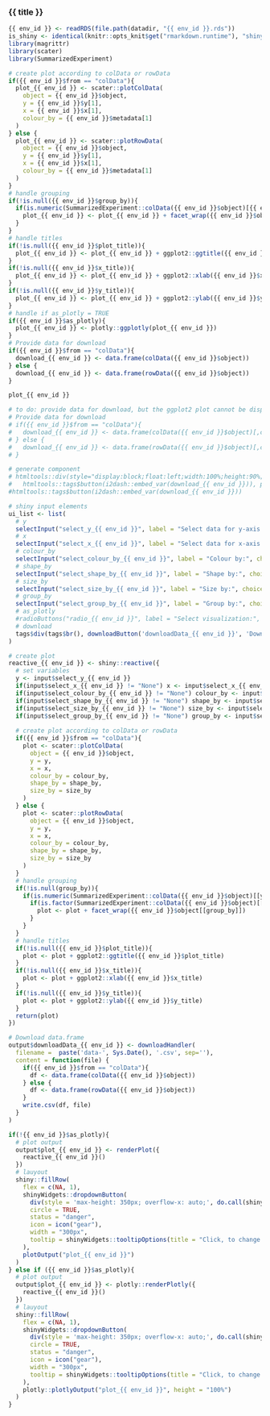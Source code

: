 
### {{ title }}

<!-- Component created on {{ date }} -->

```r
{{ env_id }} <- readRDS(file.path(datadir, "{{ env_id }}.rds"))
is_shiny <- identical(knitr::opts_knit$get("rmarkdown.runtime"), "shiny")
library(magrittr)
library(scater)
library(SummarizedExperiment)
```

```r
# create plot according to colData or rowData
if({{ env_id }}$from == "colData"){
  plot_{{ env_id }} <- scater::plotColData(
    object = {{ env_id }}$object,
    y = {{ env_id }}$y[1],
    x = {{ env_id }}$x[1],
    colour_by = {{ env_id }}$metadata[1]
  )
} else {
  plot_{{ env_id }} <- scater::plotRowData(
    object = {{ env_id }}$object,
    y = {{ env_id }}$y[1],
    x = {{ env_id }}$x[1],
    colour_by = {{ env_id }}$metadata[1]
  )
}
# handle grouping
if(!is.null({{ env_id }}$group_by)){
  if(is.numeric(SummarizedExperiment::colData({{ env_id }}$object)[{{ env_id }}$y][[3]]) | is.numeric(SummarizedExperiment::colData({{ env_id }}$object)[{{ env_id }}$x][[1]])){
    plot_{{ env_id }} <- plot_{{ env_id }} + facet_wrap({{ env_id }}$object[[{{ env_id }}$group_by]])
  }
}
# handle titles
if(!is.null({{ env_id }}$plot_title)){
  plot_{{ env_id }} <- plot_{{ env_id }} + ggplot2::ggtitle({{ env_id }}$plot_title)
}
if(!is.null({{ env_id }}$x_title)){
  plot_{{ env_id }} <- plot_{{ env_id }} + ggplot2::xlab({{ env_id }}$x_title)
}
if(!is.null({{ env_id }}$y_title)){
  plot_{{ env_id }} <- plot_{{ env_id }} + ggplot2::ylab({{ env_id }}$y_title)
}
# handle if as_plotly = TRUE
if({{ env_id }}$as_plotly){
  plot_{{ env_id }} <- plotly::ggplotly(plot_{{ env_id }})
}
# Provide data for download
if({{ env_id }}$from == "colData"){
  download_{{ env_id }} <- data.frame(colData({{ env_id }}$object))
} else {
  download_{{ env_id }} <- data.frame(rowData({{ env_id }}$object))
}

plot_{{ env_id }}

# to do: provide data for download, but the ggplot2 plot cannot be displayed in the div container
# Provide data for download
# if({{ env_id }}$from == "colData"){
#   download_{{ env_id }} <- data.frame(colData({{ env_id }}$object)[,c({{ env_id }}$y[1], {{ env_id }}$x[1], {{ env_id }}$metadata[1])])
# } else {
#   download_{{ env_id }} <- data.frame(rowData({{ env_id }}$object)[,c({{ env_id }}$y[1], {{ env_id }}$x[1], {{ env_id }}$metadata[1])])
# }

# generate component
# htmltools::div(style="display:block;float:left;width:100%;height:90%;",
#   htmltools::tags$button(i2dash::embed_var(download_{{ env_id }})), plot_{{ env_id }})
#htmltools::tags$button(i2dash::embed_var(download_{{ env_id }}))
```

```r
# shiny input elements
ui_list <- list(
  # y
  selectInput("select_y_{{ env_id }}", label = "Select data for y-axis:", choices = {{ env_id }}$y),
  # x
  selectInput("select_x_{{ env_id }}", label = "Select data for x-axis:", choices = c("None", {{ env_id }}$x), selected = {{ env_id }}$x[1]),
  # colour_by
  selectInput("select_colour_by_{{ env_id }}", label = "Colour by:", choices = c("None", {{ env_id }}$metadata), selected = {{ env_id }}$metadata[1]),
  # shape_by
  selectInput("select_shape_by_{{ env_id }}", label = "Shape by:", choices = c("None", {{ env_id }}$metadata)),
  # size_by
  selectInput("select_size_by_{{ env_id }}", label = "Size by:", choices = c("None", {{ env_id }}$metadata)),
  # group_by
  selectInput("select_group_by_{{ env_id }}", label = "Group by:", choices = c("None", {{ env_id }}$metadata), selected = {{ env_id }}$group_by),
  # as_plotly
  #radioButtons("radio_{{ env_id }}", label = "Select visualization:", choices = c("ggplot2", "plotly")),
  # download
  tags$div(tags$br(), downloadButton('downloadData_{{ env_id }}', 'Download data'))
)

# create plot
reactive_{{ env_id }} <- shiny::reactive({
  # set variables
  y <- input$select_y_{{ env_id }}
  if(input$select_x_{{ env_id }} != "None") x <- input$select_x_{{ env_id }} else x <- NULL
  if(input$select_colour_by_{{ env_id }} != "None") colour_by <- input$select_colour_by_{{ env_id }} else colour_by <- NULL
  if(input$select_shape_by_{{ env_id }} != "None") shape_by <- input$select_shape_by_{{ env_id }} else shape_by <- NULL
  if(input$select_size_by_{{ env_id }} != "None") size_by <- input$select_size_by_{{ env_id }} else size_by <- NULL
  if(input$select_group_by_{{ env_id }} != "None") group_by <- input$select_group_by_{{ env_id }} else group_by <- NULL
  
  # create plot according to colData or rowData
  if({{ env_id }}$from == "colData"){
    plot <- scater::plotColData(
      object = {{ env_id }}$object,
      y = y,
      x = x,
      colour_by = colour_by,
      shape_by = shape_by,
      size_by = size_by
    )
  } else {
    plot <- scater::plotRowData(
      object = {{ env_id }}$object,
      y = y,
      x = x,
      colour_by = colour_by,
      shape_by = shape_by,
      size_by = size_by
    )
  }
  # handle grouping
  if(!is.null(group_by)){
    if(is.numeric(SummarizedExperiment::colData({{ env_id }}$object)[[y]]) | is.numeric(SummarizedExperiment::colData({{ env_id }}$object)[[x]])){
      if(is.factor(SummarizedExperiment::colData({{ env_id }}$object)[[group_by]])){
        plot <- plot + facet_wrap({{ env_id }}$object[[group_by]])
      }
    }
  }
  # handle titles
  if(!is.null({{ env_id }}$plot_title)){
    plot <- plot + ggplot2::ggtitle({{ env_id }}$plot_title)
  }
  if(!is.null({{ env_id }}$x_title)){
    plot <- plot + ggplot2::xlab({{ env_id }}$x_title)
  }
  if(!is.null({{ env_id }}$y_title)){
    plot <- plot + ggplot2::ylab({{ env_id }}$y_title)
  }
  return(plot)
})

# Download data.frame
output$downloadData_{{ env_id }} <- downloadHandler(
  filename =  paste('data-', Sys.Date(), '.csv', sep=''),
  content = function(file) {
    if({{ env_id }}$from == "colData"){
      df <- data.frame(colData({{ env_id }}$object))
    } else {
      df <- data.frame(rowData({{ env_id }}$object))
    }
    write.csv(df, file)
  }
)

if(!{{ env_id }}$as_plotly){
  # plot output
  output$plot_{{ env_id }} <- renderPlot({
    reactive_{{ env_id }}()
  })
  # lauyout
  shiny::fillRow(
    flex = c(NA, 1),
    shinyWidgets::dropdownButton(
      div(style = 'max-height: 350px; overflow-x: auto;', do.call(shiny::inputPanel, ui_list)),
      circle = TRUE,
      status = "danger",
      icon = icon("gear"),
      width = "300px",
      tooltip = shinyWidgets::tooltipOptions(title = "Click, to change plot settings:")
    ),
    plotOutput("plot_{{ env_id }}")
  )
} else if ({{ env_id }}$as_plotly){
  # plot output
  output$plot_{{ env_id }} <- plotly::renderPlotly({
    reactive_{{ env_id }}()
  })
  # lauyout
  shiny::fillRow(
    flex = c(NA, 1),
    shinyWidgets::dropdownButton(
      div(style = 'max-height: 350px; overflow-x: auto;', do.call(shiny::inputPanel, ui_list)),
      circle = TRUE,
      status = "danger",
      icon = icon("gear"),
      width = "300px",
      tooltip = shinyWidgets::tooltipOptions(title = "Click, to change plot settings:")
    ),
    plotly::plotlyOutput("plot_{{ env_id }}", height = "100%")
  )
}
```



